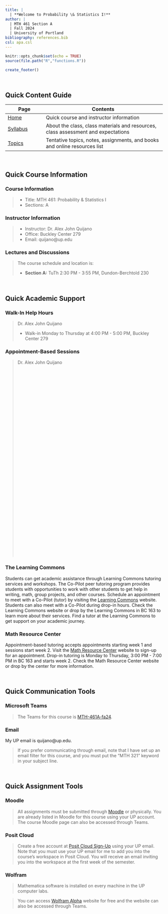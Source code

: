 ---
title: |
  | **Welcome to Probability \& Statistics I!**
author: |
  | MTH 461 Section A
  | Fall 2024
  | University of Portland
bibliography: references.bib
csl: apa.csl
---

```{r setup, include=FALSE}
knitr::opts_chunk$set(echo = TRUE)
source(file.path("R","functions.R"))
```

```{r echo=FALSE}
create_footer()
```

<br>

## **Quick Content Guide**

| Page                      | Contents                                                                          |
|---------------------------|-----------------------------------------------------------------------------------|
| [Home](index.html)        | Quick course and instructor information                                           |
| [Syllabus](syllabus.html) | About the class, class materials and resources, class assessment and expectations |
| [Topics](topics.html)     | Tentative topics, notes, assignments, and books and online resources list         |

<br>

## **Quick Course Information**

### Course Information

> * Title: MTH 461: Probability \& Statistics I
> * Sections: A

### Instructor Information

> * Instructor: Dr. Alex John Quijano
> * Office: Buckley Center 279
> * Email: quijano@up.edu

### Lectures and Discussions

> The course schedule and location is:
>
> * **Section A:** TuTh 2:30 PM - 3:55 PM, Dundon-Berchtold 230

<br>

## **Quick Academic Support**

### Walk-In Help Hours

> Dr. Alex John Quijano
> 
> * Walk-in Monday to Thursday at 4:00 PM - 5:00 PM, Buckley Center 279

### Appointment-Based Sessions

> Dr. Alex John Quijano
>
> <!-- Calendly inline widget begin -->
<div class="calendly-inline-widget" data-url="https://calendly.com/alexjohnquijano?hide_landing_page_details=1&hide_gdpr_banner=1" style="min-width:auto;height:600px;"></div>
<script type="text/javascript" src="https://assets.calendly.com/assets/external/widget.js" async></script>
<!-- Calendly inline widget end -->

### The Learning Commons

Students can get academic assistance through Learning Commons tutoring services and workshops. The Co-Pilot peer tutoring program provides students with opportunities to work with other students to get help in writing, math, group projects, and other courses. Schedule an appointment to meet with a Co-Pilot (tutor) by visiting the [Learning Commons](www.up.edu/learningcommons){target="_blank"} website. Students can also meet with a Co-Pilot during drop-in hours. Check the Learning Commons website or drop by the Learning Commons in BC 163 to learn more about their services. Find a tutor at the Learning Commons to get support on your academic journey.

### Math Resource Center

Appointment-based tutoring accepts appointments starting week 1 and sessions start week 2. Visit the [Math Resource Center](https://www.up.edu/learningcommons/tutoring-services/math-resource-center/index.html){target="_blank"} website to sign-up for an appointment. Drop-in tutoring is Monday to Thursday, 3:00 PM - 7:00 PM in BC 163 and starts week 2. Check the Math Resource Center website or drop by the center for more information.

<br>

## **Quick Communication Tools**

### Microsoft Teams

> The Teams for this course is [MTH-461A-fa24](https://teams.microsoft.com/l/team/19%3A_WC2dXNKSzgYcS40VzcrkoVn731q04C3jASb_3Fv9WY1%40thread.tacv2/conversations?groupId=61b78a42-5862-4b30-b469-e14a23d7dd57&tenantId=ea8f3949-231c-40b6-a33f-56873af96f87){target="_blank"}.

### Email

My UP email is quijano@up.edu. 

> If you prefer communicating through email, note that I have set up an email filter for this course, and you must put the “MTH 321” keyword in your subject line. 

<br>

## **Quick Assignment Tools**

### Moodle

> All assignments must be submitted through [Moodle](https://learning.up.edu){target="_blank"} or physically. You are already listed in Moodle for this course using your UP account. The course Moodle page can also be accessed through Teams.

### Posit Cloud

> Create a free account at [Posit Cloud Sign-Up](https://login.posit.cloud/register?redirect=%2F){target="_blank"} using your UP email. Note that you must use your UP email for me to add you into the course’s workspace in Posit Cloud. You will receive an email inviting you into the workspace at the first week of the semester.

### Wolfram

> Mathematica software is installed on every machine in the UP computer labs.

> You can access [Wolfram Alpha](https://www.wolframalpha.com/){target="_blank"} website for free and the website can also be accessed through Teams.

<br>
